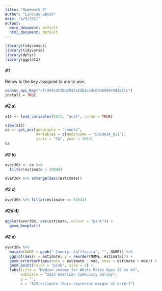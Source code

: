```yaml
---
title: "Homework 9"
author: "Lindsay Beyak"
date: "4/9/2021"
output:
  word_document: default
  html_document: default
---
```

```r
library(tidycensus)
library(tidyverse)
library(dplyr)
library(ggplot2)
```
#### _#1_
Below is the key assigned to me to use.
```r
census_api_key("afc449cdf30a2917a2db3ebdc69a598978d3871c")
install = TRUE
```

#### _#2_ a)
```r
a15 <- load_variables(2015, "acs5", cache = TRUE)

view(a15)
ca <- get_acs(geography = "county", 
              variables = c(medincome = "B01001A_011"), 
              state = "CA", year = 2015)
ca
```

#### _#2_ b)
```r
over30k <- ca %>%
  filter(estimate > 30000) 

over30k %>% arrange(desc(estimate))
```

#### _#2_ c)
```r
over30k %>% filter(estimate == 51644)
```

#### _#2d_ d)
```r
ggplot(over30k, aes(estimate, colour = "pink")) +
  geom_boxplot()
```

#### _#2_ e)
```r
over30k %>%
  mutate(NAME = gsub(" County, California", "", NAME)) %>%
  ggplot(aes(x = estimate, y = reorder(NAME, estimate))) +
  geom_errorbarh(aes(xmin = estimate - moe, xmax = estimate + moe)) +
  geom_point(color = "pink", size = 3) +
  labs(title = "Median income for White Males Ages 35 to 44",
       subtitle = "2015 American Community Survey",
       y = "",
       x = "ACS estimate (bars represent margin of error)")
```
